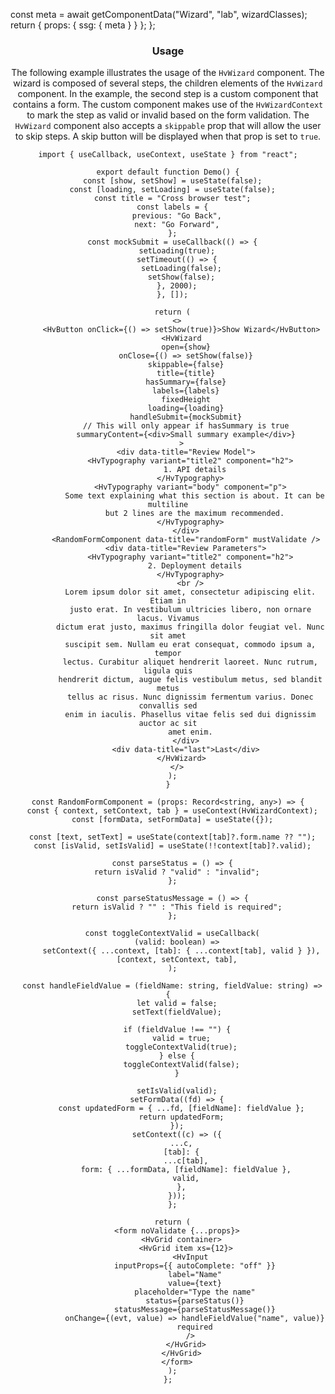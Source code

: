 


  const meta = await getComponentData("Wizard", "lab", wizardClasses);
  return { props: { ssg: { meta } } };
};

<Header />

### Usage

The following example illustrates the usage of the `HvWizard` component. The wizard is composed of several steps, the children elements of the `HvWizard` component.
In the example, the second step is a custom component that contains a form. The custom component makes use of the `HvWizardContext` to mark the step
as valid or invalid based on the form validation.
The `HvWizard` component also accepts a `skippable` prop that will allow the user to skip steps. A skip button will be displayed when that prop is set to `true`.

```tsx live
import { useCallback, useContext, useState } from "react";

export default function Demo() {
  const [show, setShow] = useState(false);
  const [loading, setLoading] = useState(false);
  const title = "Cross browser test";
  const labels = {
    previous: "Go Back",
    next: "Go Forward",
  };
  const mockSubmit = useCallback(() => {
    setLoading(true);
    setTimeout(() => {
      setLoading(false);
      setShow(false);
    }, 2000);
  }, []);

  return (
    <>
      <HvButton onClick={() => setShow(true)}>Show Wizard</HvButton>
      <HvWizard
        open={show}
        onClose={() => setShow(false)}
        skippable={false}
        title={title}
        hasSummary={false}
        labels={labels}
        fixedHeight
        loading={loading}
        handleSubmit={mockSubmit}
        // This will only appear if hasSummary is true
        summaryContent={<div>Small summary example</div>}
      >
        <div data-title="Review Model">
          <HvTypography variant="title2" component="h2">
            1. API details
          </HvTypography>
          <HvTypography variant="body" component="p">
            Some text explaining what this section is about. It can be multiline
            but 2 lines are the maximum recommended.
          </HvTypography>
        </div>
        <RandomFormComponent data-title="randomForm" mustValidate />
        <div data-title="Review Parameters">
          <HvTypography variant="title2" component="h2">
            2. Deployment details
          </HvTypography>
          <br />
          Lorem ipsum dolor sit amet, consectetur adipiscing elit. Etiam in
          justo erat. In vestibulum ultricies libero, non ornare lacus. Vivamus
          dictum erat justo, maximus fringilla dolor feugiat vel. Nunc sit amet
          suscipit sem. Nullam eu erat consequat, commodo ipsum a, tempor
          lectus. Curabitur aliquet hendrerit laoreet. Nunc rutrum, ligula quis
          hendrerit dictum, augue felis vestibulum metus, sed blandit metus
          tellus ac risus. Nunc dignissim fermentum varius. Donec convallis sed
          enim in iaculis. Phasellus vitae felis sed dui dignissim auctor ac sit
          amet enim.
        </div>
        <div data-title="last">Last</div>
      </HvWizard>
    </>
  );
}

const RandomFormComponent = (props: Record<string, any>) => {
  const { context, setContext, tab } = useContext(HvWizardContext);
  const [formData, setFormData] = useState({});

  const [text, setText] = useState(context[tab]?.form.name ?? "");
  const [isValid, setIsValid] = useState(!!context[tab]?.valid);

  const parseStatus = () => {
    return isValid ? "valid" : "invalid";
  };

  const parseStatusMessage = () => {
    return isValid ? "" : "This field is required";
  };

  const toggleContextValid = useCallback(
    (valid: boolean) =>
      setContext({ ...context, [tab]: { ...context[tab], valid } }),
    [context, setContext, tab],
  );

  const handleFieldValue = (fieldName: string, fieldValue: string) => {
    let valid = false;
    setText(fieldValue);

    if (fieldValue !== "") {
      valid = true;
      toggleContextValid(true);
    } else {
      toggleContextValid(false);
    }

    setIsValid(valid);
    setFormData((fd) => {
      const updatedForm = { ...fd, [fieldName]: fieldValue };
      return updatedForm;
    });
    setContext((c) => ({
      ...c,
      [tab]: {
        ...c[tab],
        form: { ...formData, [fieldName]: fieldValue },
        valid,
      },
    }));
  };

  return (
    <form noValidate {...props}>
      <HvGrid container>
        <HvGrid item xs={12}>
          <HvInput
            inputProps={{ autoComplete: "off" }}
            label="Name"
            value={text}
            placeholder="Type the name"
            status={parseStatus()}
            statusMessage={parseStatusMessage()}
            onChange={(evt, value) => handleFieldValue("name", value)}
            required
          />
        </HvGrid>
      </HvGrid>
    </form>
  );
};
```

